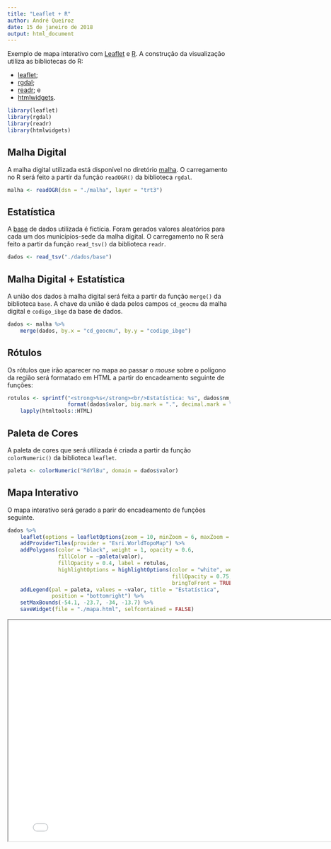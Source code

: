 ```yaml
---
title: "Leaflet + R"
author: André Queiroz
date: 15 de janeiro de 2018
output: html_document
---
```


Exemplo de mapa interativo com [Leaflet](http://leafletjs.com) e
[R](https://cran.r-project.org/). A construção da visualização utiliza as
bibliotecas do R:

* [leaflet](https://cran.r-project.org/web/packages/leaflet/index.html);
* [rgdal](https://cran.r-project.org/web/packages/rgdal/index.html);
* [readr](https://cran.r-project.org/web/packages/readr/index.html); e
* [htmlwidgets](https://cran.r-project.org/web/packages/htmlwidgets/index.html).

```r
library(leaflet)
library(rgdal)
library(readr)
library(htmlwidgets)
```

## Malha Digital

A malha digital utilizada está disponível no diretório [malha](./malha).
O carregamento no R será feito a partir da função `readOGR()` da biblioteca
`rgdal`.


```r
malha <- readOGR(dsn = "./malha", layer = "trt3")
```

## Estatística

A [base](./dados/base) de dados utilizada é fictícia. Foram gerados valores
aleatórios para cada um dos municípios-sede da malha digital. O carregamento no
R será feito a partir da função `read_tsv()` da biblioteca `readr`.

```r
dados <- read_tsv("./dados/base")
```

## Malha Digital + Estatística

A união dos dados à malha digital será feita a partir da função `merge()` da biblioteca `base`. A chave da união é dada pelos campos `cd_geocmu` da malha digital e `codigo_ibge` da base de dados.

```r
dados <- malha %>%
    merge(dados, by.x = "cd_geocmu", by.y = "codigo_ibge")
```

## Rótulos

Os rótulos que irão aparecer no mapa ao passar o *mouse* sobre o polígono da região será formatado em HTML a partir do encadeamento seguinte de funções:

```r
rotulos <- sprintf("<strong>%s</strong><br/>Estatística: %s", dados$nm_municip,
                   format(dados$valor, big.mark = ".", decimal.mark = ",")) %>%
    lapply(htmltools::HTML)
```

## Paleta de Cores

A paleta de cores que será utilizada é criada a partir da função `colorNumeric()` da biblioteca `leaflet`.

```r
paleta <- colorNumeric("RdYlBu", domain = dados$valor)
```

## Mapa Interativo

O mapa interativo será gerado a parir do encadeamento de funções seguinte.

```r
dados %>%
    leaflet(options = leafletOptions(zoom = 10, minZoom = 6, maxZoom = 10)) %>%
    addProviderTiles(provider = "Esri.WorldTopoMap") %>%
    addPolygons(color = "black", weight = 1, opacity = 0.6,
                fillColor = ~paleta(valor),
                fillOpacity = 0.4, label = rotulos,
                highlightOptions = highlightOptions(color = "white", weight = 2,
                                                    fillOpacity = 0.75,
                                                    bringToFront = TRUE)) %>%
    addLegend(pal = paleta, values = ~valor, title = "Estatística",
              position = "bottomright") %>%
    setMaxBounds(-54.1, -23.7, -34, -13.7) %>%
    saveWidget(file = "./mapa.html", selfcontained = FALSE)
```

<div style="text-align:center">
  <iframe seamless src="mapa.html" width="800" height="500"></iframe>
</div>
